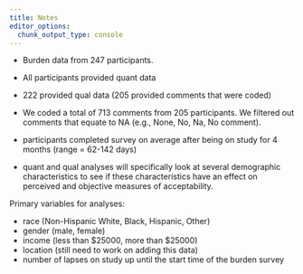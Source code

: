 ```yaml
---
title: Notes
editor_options: 
  chunk_output_type: console
---
```


- Burden data from 247 participants. 
- All participants provided quant data
- 222 provided qual data (205 provided comments that were coded)
- We coded a total of 713 comments from 205 participants. We filtered out comments that equate to NA (e.g., None, No, Na, No comment).
- participants completed survey on average after being on study for 4 months (range = 62-142 days)

- quant and qual analyses will specifically look at several demographic characteristics to see if these characteristics have an effect on perceived and objective measures of acceptability.  

Primary variables for analyses:    

- race (Non-Hispanic White, Black, Hispanic, Other)
- gender (male, female)
- income (less than \$25000, more than \$25000)
- location (still need to work on adding this data)
- number of lapses on study up until the start time of the burden survey